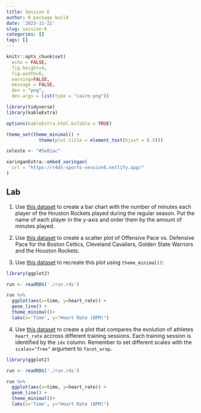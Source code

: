 ```yaml
---
title: Session 6
author: R package build
date: '2023-11-22'
slug: session-6
categories: []
tags: []
---
```




```r
knitr::opts_chunk$set(
  echo = FALSE, 
  fig.height=4, 
  fig.width=6, 
  warning=FALSE, 
  message = FALSE,
  dev = "png", 
  dev.args = list(type = "cairo-png"))

library(tidyverse)
library(kableExtra)

options(kableExtra.html.bsTable = TRUE)

theme_set(theme_minimal() + 
            theme(plot.title = element_text(hjust = 0.5)))

celeste <- "#5e81ac"

```

```r
xaringanExtra::embed_xaringan(
  url = "https://r4ds-sports-session6.netlify.app/"
)
```


## Lab

1) Use [this dataset](./pbox_long.rds) to create a bar chart with the number of minutes each player of the Houston Rockets played during the regular season. Put the name of each player in the y-axis and order them by the amount of minutes played.

2) Use [this dataset](./ff.rds) to create a scatter plot of Offensive Pace vs. Defensive Pace for the Boston Celtics, Cleveland Cavaliers, Golden State Warriors and the Houston Rockets. 

3) Use [this dataset](./run.rds) to recreate this plot using `theme_minimal()`:
```r
library(ggplot2)

run <- readRDS('./run.rds')

run %>% 
  ggplot(aes(x=time, y=heart_rate)) +
  geom_line() +
  theme_minimal()+
  labs(x='Time', y="Heart Rate (BPM)")

```


4) Use [this dataset](./runs_long.rds) to create a plot that compares the evolution of athletes `heart_rate` accross different training sessions. Each training session is identified by the `idx` column. Remember to set different scales with the `scales="free"` argument to `facet_wrap`.



```r
library(ggplot2)

run <- readRDS('./run.rds')

run %>% 
  ggplot(aes(x=time, y=heart_rate)) +
  geom_line() +
  theme_minimal()+
  labs(x='Time', y="Heart Rate (BPM)")

```





